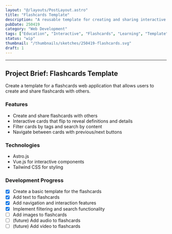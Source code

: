 ```yaml
---
layout: "@/layouts/PostLayout.astro"
title: "Flashcards Template"
description: "A reusable template for creating and sharing interactive flashcards for various learning purposes"
pubDate: 250419
category: "Web Development"
tags: ["Education", "Interactive", "Flashcards", "Learning", "Template"]
status: "wip"
thumbnail: "/thumbnails/sketches/250419-flashcards.svg"
draft: 1
---
```



<FlashcardsTemplate />

---

## Project Brief: Flashcards Template

Create a template for a flashcards web application that allows users to create and share flashcards with others.

### Features

- Create and share flashcards with others
- Interactive cards that flip to reveal definitions and details
- Filter cards by tags and search by content
- Navigate between cards with previous/next buttons

### Technologies

- Astro.js
- Vue.js for interactive components
- Tailwind CSS for styling

### Development Progress

- [x] Create a basic template for the flashcards
- [x] Add text to flashcards
- [x] Add navigation and interaction features
- [x] Implement filtering and search functionality
- [ ] Add images to flashcards
- [ ] (future) Add audio to flashcards
- [ ] (future) Add video to flashcards
